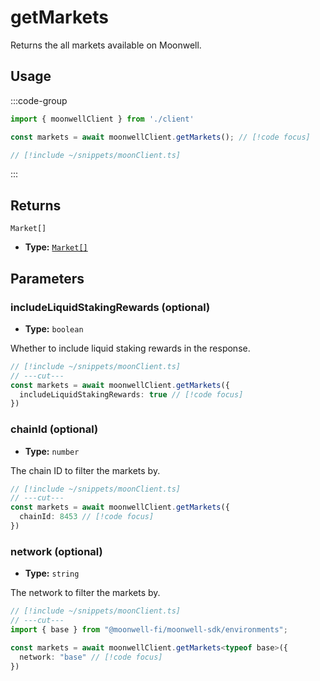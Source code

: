 
# getMarkets

Returns the all markets available on Moonwell.

## Usage

:::code-group

```ts twoslash [example.ts]
import { moonwellClient } from './client'

const markets = await moonwellClient.getMarkets(); // [!code focus]
```

```ts twoslash [client.ts] filename="client.ts"
// [!include ~/snippets/moonClient.ts]
```

:::

## Returns

```
Market[]
```

- **Type:** [`Market[]`](/docs/glossary/types#market)

## Parameters

### includeLiquidStakingRewards (optional)

- **Type:** `boolean`

Whether to include liquid staking rewards in the response.

```ts twoslash
// [!include ~/snippets/moonClient.ts]
// ---cut---
const markets = await moonwellClient.getMarkets({
  includeLiquidStakingRewards: true // [!code focus]
})

```
### chainId (optional)

- **Type:** `number`

The chain ID to filter the markets by.

```ts twoslash
// [!include ~/snippets/moonClient.ts]
// ---cut---
const markets = await moonwellClient.getMarkets({
  chainId: 8453 // [!code focus]
})
```

<OptionalNetworkParameterInfo />

### network (optional)

- **Type:** `string`

The network to filter the markets by.

```ts twoslash
// [!include ~/snippets/moonClient.ts]
// ---cut---
import { base } from "@moonwell-fi/moonwell-sdk/environments";

const markets = await moonwellClient.getMarkets<typeof base>({
  network: "base" // [!code focus]
})
```